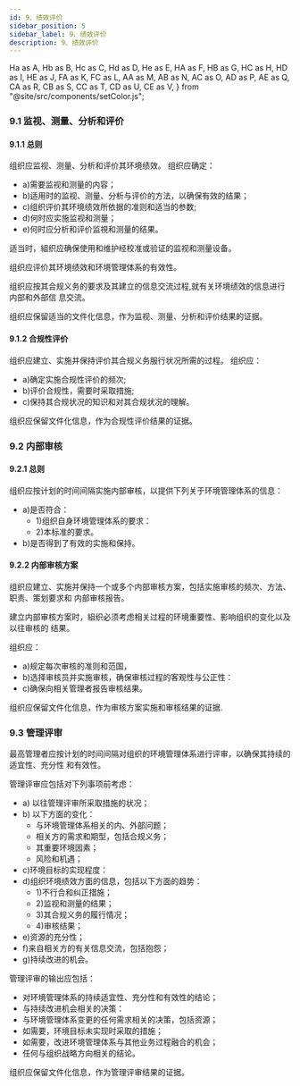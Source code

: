 ```yaml
---
id: 9、绩效评价
sidebar_position: 5
sidebar_label: 9、绩效评价
description: 9、绩效评价
---
```


  Ha as A,
  Hb as B,
  Hc as C,
  Hd as D,
  He as E,
  HA as F,
  HB as G,
  HC as H,
  HD as I,
  HE as J,
  FA as K,
  FC as L,
  AA as M,
  AB as N,
  AC as O,
  AD as P,
  AE as Q,
  CA as R,
  CB as S,
  CC as T,
  CD as U,
  CE as V,
} from "@site/src/components/setColor.js";

### 9.1 监视、测量、分析和评价

#### 9.1.1 总则

组织应监视、测量、分析和评价其环境绩效。
组织应确定：

- a)需要监视和测量的内容；
- b)适用时的监视、测量、分析与评价的方法，以确保有效的结果；
- c)组织评价其环境绩效所依据的准则和适当的参数;
- d)何时应实施监视和测量；
- e)何时应分析和评价监視和测量的结果。

适当时，組织应确保使用和维护经校准或验证的监视和测量设备。

组织应评价其环境绩效和环境管理体系的有效性。

组织应按其合规义务的要求及其建立的信息交流过程,就有关环境绩效的信息进行内部和外部信
息交流。

组织应保留适当的文件化信息，作为监视、测量、分析和评价结果的证据。

#### 9.1.2 合规性评价

组织应建立、实施并保持评价其合规义务服行状况所需的过程。
组织应：

- a)确定实施合规性评价的频次;
- b)评价合规性，需要时采取措施;
- c)保持其合规状况的知识和对其合规状况的理解。

组织应保留文件化信息，作为合规性评价结果的证据。

### 9.2 内部审核

#### 9.2.1 总则

组织应按计划的时间间隔实施内部审核，以提供下列关于环境管理体系的信息：

- a)是否符合：
  - 1)组织自身环境管理体系的要求：
  - 2)本标准的要求。
- b)是否得到了有效的实施和保持。

#### 9.2.2 内部审核方案

组织应建立、实施并保持一个或多个内部审核方案，包括实施审核的频次、方法、职责、策划要求和
内部审核报告。

建立内部审核方案时，組织必须考虑相关过程的环境重要性、影响组织的变化以及以往审核的
结果。

组织应：

- a)规定每次审核的准则和范国，
- b)选择审核员并实施审核，确保审核过程的客观性与公正性：
- c)确保向相关管理者报告审核结果。

组织应保留文件化信息，作为审核方案实施和审核结果的证据.

### 9.3 管理评审

最高管理者应按计划的时间间隔对组织的环境管理体系进行评审，以确保其持续的适宜性、充分性
和有效性。

管理评审应包括对下列事项前考虑：

- a) 以往管理评审所采取措施的状况；
- b) 以下方面的变化：
  - 与环境管理体系相关的内、外部问题；
  - 相关方的需求和期型，包括合规义务；
  - 其重要环境因素；
  - 风险和机遇；
- c)环境目标的实现程度：
- d)组织环境绩效方面的信息，包括以下方面的趋势：
  - 1)不行合和纠正措施；
  - 2)监视和测量的结果；
  - 3)其合规义务的履行情况；
  - 4)审核结果；
- e)资源的充分性；
- f)来自相关方的有关信息交流，包括抱怨；
- g)持续改进的机会。

管理评审的输出应包括：

- 对环境管理体系的持续适宜性、充分性和有效性的结论；
- 与持续改进机会相关的决策：
- 与环境管理体系变更的任何需求相关的决策，包括资源；
- 如需要，环境目标未实现时采取的措施；
- 如需要，改进环境管理体系与其他业务过程融合的机会；
- 任何与组织战略方向相关的结论。

组织应保留文件化信息，作为管理评审结果的证据。
